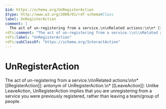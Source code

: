 ```yaml
---
$id: https://schema.org/UnRegisterAction
$type: http://www.w3.org/2000/01/rdf-schema#Class
label: UnRegisterAction
comment: |
  The act of un-registering from a service.\n\nRelated actions:\n\n* [[RegisterAction]]: antonym of UnRegisterAction.\n* [[LeaveAction]]: Unlike LeaveAction, UnRegisterAction implies that you are unregistering from a service you were previously registered, rather than leaving a team/group of people.
rdfs:comment: "The act of un-registering from a service.\\n\\nRelated actions:\\n\\n* [[RegisterAction]]: antonym of UnRegisterAction.\\n* [[LeaveAction]]: Unlike LeaveAction, UnRegisterAction implies that you are unregistering from a service you were previously registered, rather than leaving a team/group of people."
rdfs:label: "UnRegisterAction"
rdfs:subClassOf: "https://schema.org/InteractAction"
---
```


# UnRegisterAction

The act of un-registering from a service.\n\nRelated actions:\n\n* [[RegisterAction]]: antonym of UnRegisterAction.\n* [[LeaveAction]]: Unlike LeaveAction, UnRegisterAction implies that you are unregistering from a service you were previously registered, rather than leaving a team/group of people.

